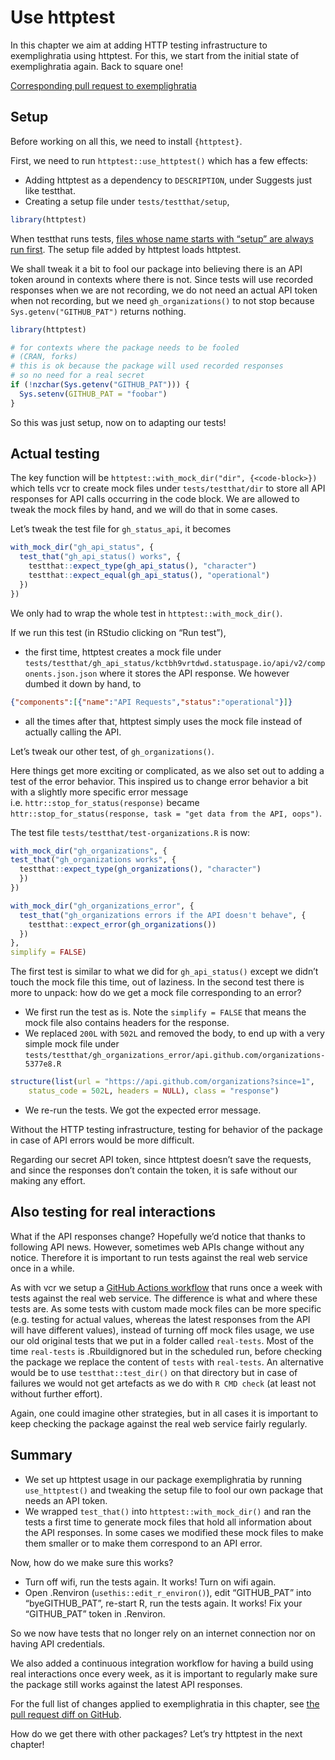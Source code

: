 # Use httptest {#httptest}

In this chapter we aim at adding HTTP testing infrastructure to exemplighratia using httptest.
For this, we start from the initial state of exemplighratia again. Back to square one!

::: {.alert .alert-dismissible .alert-info} 
[Corresponding pull request to exemplighratia](https://github.com/maelle/exemplighratia/pull/3/files)
:::

## Setup

Before working on all this, we need to install `{httptest}`.

First, we need to run `httptest::use_httptest()` which has a few effects:

* Adding httptest as a dependency to `DESCRIPTION`, under Suggests just like testthat.
* Creating a setup file under `tests/testthat/setup`,

```r
library(httptest)
```

When testthat runs tests, [files whose name starts with "setup" are always run first](https://testthat.r-lib.org/reference/test_dir.html#special-files).
The setup file added by httptest loads httptest.

We shall tweak it a bit to fool our package into believing there is an API token around in contexts where there is not. Since tests will use recorded responses when we are not recording, we do not need an actual API token when not recording, but we need `gh_organizations()` to not stop because `Sys.getenv("GITHUB_PAT")` returns nothing.

```r
library(httptest)

# for contexts where the package needs to be fooled
# (CRAN, forks)
# this is ok because the package will used recorded responses
# so no need for a real secret
if (!nzchar(Sys.getenv("GITHUB_PAT"))) {
  Sys.setenv(GITHUB_PAT = "foobar")
}
```

So this was just setup, now on to adapting our tests!

## Actual testing

The key function will be `httptest::with_mock_dir("dir", {<code-block>})` which tells vcr to create mock files under `tests/testthat/dir` to store all API responses for API calls occurring in the code block. 
We are allowed to tweak the mock files by hand, and we will do that in some cases.

Let's tweak the test file for `gh_status_api`, it becomes

```r
with_mock_dir("gh_api_status", {
  test_that("gh_api_status() works", {
    testthat::expect_type(gh_api_status(), "character")
    testthat::expect_equal(gh_api_status(), "operational")
  })
})
```

We only had to wrap the whole test in `httptest::with_mock_dir()`.

If we run this test (in RStudio clicking on "Run test"), 

* the first time, httptest creates a mock file under `tests/testthat/gh_api_status/kctbh9vrtdwd.statuspage.io/api/v2/components.json.json` where it stores the API response.
We however dumbed it down by hand, to

```json
{"components":[{"name":"API Requests","status":"operational"}]}
```

* all the times after that, httptest simply uses the mock file instead of actually calling the API.

Let's tweak our other test, of `gh_organizations()`. 

Here things get more exciting or complicated, as we also set out to adding a test of the error behavior.
This inspired us to change error behavior a bit with a slightly more specific error message i.e. `httr::stop_for_status(response)` became `httr::stop_for_status(response, task = "get data from the API, oops")`. 

The test file ` tests/testthat/test-organizations.R` is now:

```r
with_mock_dir("gh_organizations", {
test_that("gh_organizations works", {
  testthat::expect_type(gh_organizations(), "character")
  })
})

with_mock_dir("gh_organizations_error", {
  test_that("gh_organizations errors if the API doesn't behave", {
    testthat::expect_error(gh_organizations())
  })
},
simplify = FALSE)
```

The first test is similar to what we did for `gh_api_status()` except we didn't touch the mock file this time, out of laziness.
In the second test there is more to unpack: how do we get a mock file corresponding to an error?

* We first run the test as is. Note the `simplify = FALSE` that means the mock file also contains headers for the response.
* We replaced `200L` with `502L` and removed the body, to end up with a very simple mock file under ` tests/testthat/gh_organizations_error/api.github.com/organizations-5377e8.R`

```r
structure(list(url = "https://api.github.com/organizations?since=1",
    status_code = 502L, headers = NULL), class = "response")
```
* We re-run the tests. We got the expected error message.

Without the HTTP testing infrastructure, testing for behavior of the package in case of API errors would be more difficult.

Regarding our secret API token, since httptest doesn't save the requests, and since the responses don't contain the token, it is safe without our making any effort.

## Also testing for real interactions

What if the API responses change?
Hopefully we'd notice that thanks to following API news.
However, sometimes web APIs change without any notice.
Therefore it is important to run tests against the real web service once in a while.

As with vcr we setup a [GitHub Actions workflow](https://github.com/maelle/exemplighratia/blob/otherhttptestapproach/.github/workflows/R-CMD-check-schedule.yaml) that runs once a week with tests against the real web service.
The difference is what and where these tests are.
As some tests with custom made mock files can be more specific (e.g. testing for actual values, whereas the latest responses from the API will have different values), instead of turning off mock files usage, we use our old original tests that we put in a folder called `real-tests`.
Most of the time `real-tests` is .Rbuildignored but in the scheduled run, before checking the package we replace the content of `tests` with `real-tests`.
An alternative would be to use `testthat::test_dir()` on that directory but in case of failures we would not get artefacts as we do with `R CMD check` (at least not without further effort).

Again, one could imagine other strategies, but in all cases it is important to keep checking the package against the real web service fairly regularly.

## Summary

* We set up httptest usage in our package exemplighratia by running `use_httptest()` and tweaking the setup file to fool our own package that needs an API token.
* We wrapped `test_that()` into `httptest::with_mock_dir()` and ran the tests a first time to generate mock files that hold all information about the API responses. In some cases we modified these mock files to make them smaller or to make them correspond to an API error.

Now, how do we make sure this works?

* Turn off wifi, run the tests again. It works! Turn on wifi again.
* Open .Renviron (`usethis::edit_r_environ()`), edit "GITHUB_PAT" into "byeGITHUB_PAT", re-start R, run the tests again. It works! Fix your "GITHUB_PAT" token in .Renviron.

So we now have tests that no longer rely on an internet connection nor on having API credentials.

We also added a continuous integration workflow for having a build using real interactions once every week, as it is important to regularly make sure the package still works against the latest API responses.

For the full list of changes applied to exemplighratia in this chapter, see [the pull request diff on GitHub](https://github.com/maelle/exemplighratia/pull/3/files).

::: {.alert .alert-dismissible .alert-primary} 
How do we get there with other packages? Let's try httptest in the next chapter!
:::
